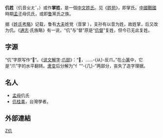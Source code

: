 {{CJK-New-Char|244EF|block=B}}
{{姓氏
|姓氏=仉
|拼音=Zhǎng
|中国大陆=Zhang
|台湾=ㄓㄤˇ
|香港=
|澳门=
|新加坡=
|马来西亚=
|越南=Chưởng
|韩国=
|反切=
|同音字=
|堂号=
|郡望=
}}

'''仉姓'''（仉音ㄓㄤˇ，{{lang|la|zhǎng}}）或作'''掌姓'''，是一個[[中文姓氏|中文姓氏]]。见《[[姓苑|姓苑]]》，即掌氏。[[中國|中國]][[戰國|戰國]]時期[[孟子|孟子]]母仉氏，或即[[鲁|鲁]]黨氏之族。

据《[[姓氏考略|姓氏考略]]》记载，鲁有[[大夫|大夫]]姓党（音掌 {{lang|la|zhǎng}}），支孙有以音为姓，故姓掌，后又改为仉。《[[通志|通志]]·氏族略》有一说，“仉”与“督”原是“[[仉督|仉督]]”复姓，但今已无此复姓。

==字源==
“仉”字原写作“'''𤓯'''”。《[[说文解字|说文解字]]·[[爪部|爪部]]》：“𤓯，……-{从}-反爪。”在[[小篆|小篆]]中，它是“爪”字的水平翻转。[[隶变|隶变]]后分解为“亻”“-{几}-”两部分，丧失了造字理据。

==名人==
*[[孟母|孟母]]仉氏
*[[仉桂美|仉桂美]]，台灣學者。

==外部連結==
{{Wikisource further reading}}

[[Category:漢姓|Z仉]]